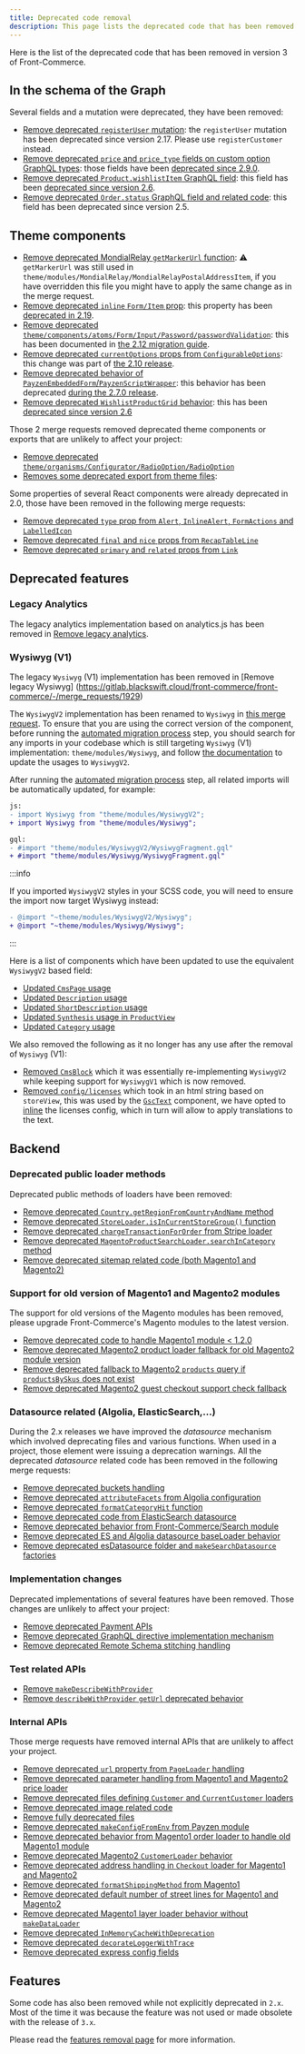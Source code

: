 ```yaml
---
title: Deprecated code removal
description: This page lists the deprecated code that has been removed.
---
```


Here is the list of the deprecated code that has been removed in version 3 of
Front-Commerce.

## In the schema of the Graph

Several fields and a mutation were deprecated, they have been removed:

- [Remove deprecated `registerUser` mutation](https://gitlab.blackswift.cloud/front-commerce/front-commerce/-/merge_requests/1855):
  the `registerUser` mutation has been deprecated since version 2.17. Please use
  `registerCustomer` instead.
- [Remove deprecated `price` and `price_type` fields on custom option GraphQL types](https://gitlab.blackswift.cloud/front-commerce/front-commerce/-/merge_requests/1852):
  those fields have been
  [deprecated since 2.9.0](/docs/2.x/appendices/migration-guides/archives#customs-options-price-and-price_type-field-deprecations).
- [Remove deprecated `Product.wishlistItem` GraphQL field](https://gitlab.blackswift.cloud/front-commerce/front-commerce/-/merge_requests/1854):
  this field has been
  [deprecated since version 2.6](/docs/2.x/appendices/migration-guides/archives#wishlist-provider).
- [Remove deprecated `Order.status` GraphQL field and related code](https://gitlab.blackswift.cloud/front-commerce/front-commerce/-/merge_requests/1856):
  this field has been deprecated since version 2.5.

## Theme components

- [Remove deprecated MondialRelay `getMarkerUrl` function](https://gitlab.blackswift.cloud/front-commerce/front-commerce/-/merge_requests/1937):
  ⚠️ `getMarkerUrl` was still used in
  `theme/modules/MondialRelay/MondialRelayPostalAddressItem`, if you have
  overridden this file you might have to apply the same change as in the merge
  request.
- [Remove deprecated `inline` `Form/Item` prop](https://gitlab.blackswift.cloud/front-commerce/front-commerce/-/merge_requests/1891):
  this property has been
  [deprecated in 2.19](docs/2.x/appendices/migration-guides/#formitem-inline-property-depreciation).
- [Remove deprecated `theme/components/atoms/Form/Input/Password/passwordValidation`](https://gitlab.blackswift.cloud/front-commerce/front-commerce/-/merge_requests/1863):
  this has been documented in
  [the 2.12 migration guide](/docs/2.x/appendices/migration-guides/#passwordvalidation-deprecation).
- [Remove deprecated `currentOptions` props from `ConfigurableOptions`](https://gitlab.blackswift.cloud/front-commerce/front-commerce/-/merge_requests/1889):
  this change was part of
  [the 2.10 release](/docs/2.x/appendices/migration-guides/#configurableoptions-needs-selectedoptions-and-deprecates-currentoptions).
- [Remove deprecated behavior of `PayzenEmbeddedForm`/`PayzenScriptWrapper`](https://gitlab.blackswift.cloud/front-commerce/front-commerce/-/merge_requests/1888):
  this behavior has been deprecated
  [during the 2.7.0 release](/docs/2.x/appendices/migration-guides/archives#payzenembeddedquery-query-update).
- [Remove deprecated `WishlistProductGrid` behavior](https://gitlab.blackswift.cloud/front-commerce/front-commerce/-/merge_requests/1936):
  this has been
  [deprecated since version 2.6](/docs/2.x/appendices/migration-guides/archives#wishlist-provider)

Those 2 merge requests removed deprecated theme components or exports that are
unlikely to affect your project:

- [Remove deprecated `theme/organisms/Configurator/RadioOption/RadioOption`](https://gitlab.blackswift.cloud/front-commerce/front-commerce/-/merge_requests/1924)
- [Removes some deprecated export from theme files](https://gitlab.blackswift.cloud/front-commerce/front-commerce/-/merge_requests/1882):

Some properties of several React components were already deprecated in 2.0,
those have been removed in the following merge requests:

- [Remove deprecated `type` prop from `Alert`, `InlineAlert`, `FormActions` and `LabelledIcon`](https://gitlab.blackswift.cloud/front-commerce/front-commerce/-/merge_requests/1883)
- [Remove deprecated `final` and `nice` props from `RecapTableLine`](https://gitlab.blackswift.cloud/front-commerce/front-commerce/-/merge_requests/1935)
- [Remove deprecated `primary` and `related` props from `Link`](https://gitlab.blackswift.cloud/front-commerce/front-commerce/-/merge_requests/1942)

## Deprecated features

### Legacy Analytics

The legacy analytics implementation based on analytics.js has been removed in
[Remove legacy analytics](https://gitlab.blackswift.cloud/front-commerce/front-commerce/-/merge_requests/1864).

### Wysiwyg (V1)

The legacy `Wysiwyg` (V1) implementation has been removed in [Remove legacy
Wysiwyg]
(https://gitlab.blackswift.cloud/front-commerce/front-commerce/-/merge_requests/1929)

The `WysiwygV2` implementation has been renamed to `Wysiwyg` in
[this merge request](https://gitlab.blackswift.cloud/front-commerce/front-commerce/-/merge_requests/2339).
To ensure that you are using the correct version of the component, before
running the
[automated migration process](/docs/3.x/migration/automated-migration) step, you
should search for any imports in your codebase which is still targeting
`Wysiwyg` (V1) implementation: `theme/modules/Wysiwyg`, and follow
[the documentation](/docs/2.x/advanced/theme/wysiwyg/#wysiwygv2--usage) to
update the usages to `WysiwygV2`.

After running the
[automated migration process](/docs/3.x/migration/automated-migration) step, all
related imports will be automatically updated, for example:

```diff
js:
- import Wysiwyg from "theme/modules/WysiwygV2";
+ import Wysiwyg from "theme/modules/Wysiwyg";

gql:
- #import "theme/modules/WysiwygV2/WysiwygFragment.gql"
+ #import "theme/modules/Wysiwyg/WysiwygFragment.gql"
```

:::info

If you imported `WysiwygV2` styles in your SCSS code, you will need to ensure
the import now target Wysiwyg instead:

```diff
- @import "~theme/modules/WysiwygV2/Wysiwyg";
+ @import "~theme/modules/Wysiwyg/Wysiwyg";

```

:::

Here is a list of components which have been updated to use the equivalent
`WysiwygV2` based field:

- [Updated `CmsPage` usage](https://gitlab.blackswift.cloud/front-commerce/front-commerce/-/merge_requests/1929/diffs?commit_id=023c59ef68a1e19ce231de6ebfbcdec9e12473ea)
- [Updated `Description` usage](https://gitlab.blackswift.cloud/front-commerce/front-commerce/-/merge_requests/1929/diffs?commit_id=3b600e9b227cb5fe736c87635cf53d120cd8feae)
- [Updated `ShortDescription` usage](https://gitlab.blackswift.cloud/front-commerce/front-commerce/-/merge_requests/1929/diffs?commit_id=ad77d18dcfdfa7d65bd78f1eed3ac64b67cec080)
- [Updated `Synthesis` usage in `ProductView`](https://gitlab.blackswift.cloud/front-commerce/front-commerce/-/merge_requests/1929/diffs?commit_id=5ba58f1375b8defcb5e9ae8a9997d0e7cc3ac20b)
- [Updated `Category` usage](https://gitlab.blackswift.cloud/front-commerce/front-commerce/-/merge_requests/1929/diffs?commit_id=755114b537f64d361a5a57ffd790cfe23ae0cb36)

We also removed the following as it no longer has any use after the removal of
`Wysiwyg` (V1):

- [Removed `CmsBlock`](https://gitlab.blackswift.cloud/front-commerce/front-commerce/-/merge_requests/1948)
  which it was essentially re-implementing `WysiwygV2` while keeping support for
  `WysiwygV1` which is now removed.
- [Removed `config/licenses`](https://gitlab.blackswift.cloud/front-commerce/front-commerce/-/merge_requests/1947)
  which took in an html string based on `storeView`, this was used by the
  [`GscText`](https://gitlab.blackswift.cloud/front-commerce/front-commerce/-/blob/2.23.x/src/web/theme/modules/Checkout/Payment/Gsc/GscText.js?ref_type=heads#L12)
  component, we have opted to
  [inline](https://gitlab.blackswift.cloud/front-commerce/front-commerce/-/blob/0de91a220a2ac482ef04b8b6d223c95e2ae568ce/src/web/theme/modules/Checkout/Payment/Gsc/GscText.js#L10-72)
  the licenses config, which in turn will allow to apply translations to the
  text.

## Backend

### Deprecated public loader methods

Deprecated public methods of loaders have been removed:

- [Remove deprecated `Country.getRegionFromCountryAndName` method](https://gitlab.blackswift.cloud/front-commerce/front-commerce/-/merge_requests/1899)
- [Remove deprecated `StoreLoader.isInCurrentStoreGroup()` function](https://gitlab.blackswift.cloud/front-commerce/front-commerce/-/merge_requests/1877)
- [Remove deprecated `chargeTransactionForOrder` from Stripe loader](https://gitlab.blackswift.cloud/front-commerce/front-commerce/-/merge_requests/1866)
- [Remove deprecated `MagentoProductSearchLoader.searchInCategory` method](https://gitlab.blackswift.cloud/front-commerce/front-commerce/-/merge_requests/1879)
- [Remove deprecated sitemap related code (both Magento1 and Magento2)](https://gitlab.blackswift.cloud/front-commerce/front-commerce/-/merge_requests/1872)

### Support for old version of Magento1 and Magento2 modules

The support for old versions of the Magento modules has been removed, please
upgrade Front-Commerce's Magento modules to the latest version.

- [Remove deprecated code to handle Magento1 module &lt; 1.2.0](https://gitlab.blackswift.cloud/front-commerce/front-commerce/-/merge_requests/1876)
- [Remove deprecated Magento2 product loader fallback for old Magento2 module version](https://gitlab.blackswift.cloud/front-commerce/front-commerce/-/merge_requests/1903)
- [Remove deprecated fallback to Magento2 `products` query if `productsBySkus` does not exist](https://gitlab.blackswift.cloud/front-commerce/front-commerce/-/merge_requests/1930)
- [Remove deprecated Magento2 guest checkout support check fallback](https://gitlab.blackswift.cloud/front-commerce/front-commerce/-/merge_requests/1904)

### Datasource related (Algolia, ElasticSearch,…)

During the 2.x releases we have improved the _datasource_ mechanism which
involved deprecating files and various functions. When used in a project, those
element were issuing a deprecation warnings. All the deprecated _datasource_
related code has been removed in the following merge requests:

- [Remove deprecated buckets handling](https://gitlab.blackswift.cloud/front-commerce/front-commerce/-/merge_requests/1933)
- [Remove deprecated `attributeFacets` from Algolia configuration](https://gitlab.blackswift.cloud/front-commerce/front-commerce/-/merge_requests/1890)
- [Remove deprecated `formatCategoryHit` function](https://gitlab.blackswift.cloud/front-commerce/front-commerce/-/merge_requests/1880)
- [Remove deprecated code from ElasticSearch datasource](https://gitlab.blackswift.cloud/front-commerce/front-commerce/-/merge_requests/1869)
- [Remove deprecated behavior from Front-Commerce/Search module](https://gitlab.blackswift.cloud/front-commerce/front-commerce/-/merge_requests/1865)
- [Remove deprecated ES and Algolia datasource baseLoader behavior](https://gitlab.blackswift.cloud/front-commerce/front-commerce/-/merge_requests/1860)
- [Remove deprecated esDatasource folder and `makeSearchDatasource` factories](https://gitlab.blackswift.cloud/front-commerce/front-commerce/-/merge_requests/1859)

### Implementation changes

Deprecated implementations of several features have been removed. Those changes
are unlikely to affect your project:

- [Remove deprecated Payment APIs](https://gitlab.blackswift.cloud/front-commerce/front-commerce/-/merge_requests/1893)
- [Remove deprecated GraphQL directive implementation mechanism](https://gitlab.blackswift.cloud/front-commerce/front-commerce/-/merge_requests/1928)
- [Remove deprecated Remote Schema stitching handling](https://gitlab.blackswift.cloud/front-commerce/front-commerce/-/merge_requests/1925)

### Test related APIs

- [Remove `makeDescribeWithProvider`](https://gitlab.blackswift.cloud/front-commerce/front-commerce/-/merge_requests/1862)
- [Remove `describeWithProvider` `getUrl` deprecated behavior](https://gitlab.blackswift.cloud/front-commerce/front-commerce/-/merge_requests/1861)

### Internal APIs

Those merge requests have removed internal APIs that are unlikely to affect your
project.

- [Remove deprecated `url` property from `PageLoader` handling](https://gitlab.blackswift.cloud/front-commerce/front-commerce/-/merge_requests/1932)
- [Remove deprecated parameter handling from Magento1 and Magento2 price loader](https://gitlab.blackswift.cloud/front-commerce/front-commerce/-/merge_requests/1875)
- [Remove deprecated files defining `Customer` and `CurrentCustomer` loaders](https://gitlab.blackswift.cloud/front-commerce/front-commerce/-/merge_requests/1873)
- [Remove deprecated image related code](https://gitlab.blackswift.cloud/front-commerce/front-commerce/-/merge_requests/1858)
- [Remove fully deprecated files](https://gitlab.blackswift.cloud/front-commerce/front-commerce/-/merge_requests/1870)
- [Remove deprecated `makeConfigFromEnv` from Payzen module](https://gitlab.blackswift.cloud/front-commerce/front-commerce/-/merge_requests/1868)
- [Remove deprecated behavior from Magento1 order loader to handle old Magento1 module](https://gitlab.blackswift.cloud/front-commerce/front-commerce/-/merge_requests/1897)
- [Remove deprecated Magento2 `CustomerLoader` behavior](https://gitlab.blackswift.cloud/front-commerce/front-commerce/-/merge_requests/1896)
- [Remove deprecated address handling in `Checkout` loader for Magento1 and Magento2](https://gitlab.blackswift.cloud/front-commerce/front-commerce/-/merge_requests/1895)
- [Remove deprecated `formatShippingMethod` from Magento1](https://gitlab.blackswift.cloud/front-commerce/front-commerce/-/merge_requests/1894)
- [Remove deprecated default number of street lines for Magento1 and Magento2](https://gitlab.blackswift.cloud/front-commerce/front-commerce/-/merge_requests/1878)
- [Remove deprecated Magento1 layer loader behavior without `makeDataLoader`](https://gitlab.blackswift.cloud/front-commerce/front-commerce/-/merge_requests/1881)
- [Remove deprecated `InMemoryCacheWithDeprecation`](https://gitlab.blackswift.cloud/front-commerce/front-commerce/-/merge_requests/1892)
- [Remove deprecated `decorateLoggerWithTrace`](https://gitlab.blackswift.cloud/front-commerce/front-commerce/-/merge_requests/1926)
- [Remove deprecated express config fields](https://gitlab.blackswift.cloud/front-commerce/front-commerce/-/merge_requests/1871)

## Features

Some code has also been removed while not explicitly deprecated in `2.x`. Most
of the time it was because the feature was not used or made obsolete with the
release of `3.x`.

Please read the [features removal page](/docs/3.x/migration/features-removal)
for more information.

